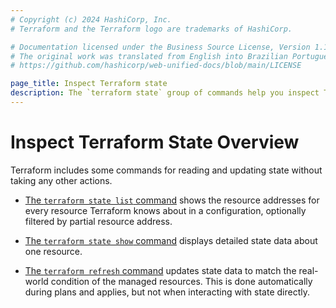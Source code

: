```yaml
---
# Copyright (c) 2024 HashiCorp, Inc.
# Terraform and the Terraform logo are trademarks of HashiCorp.

# Documentation licensed under the Business Source License, Version 1.1.
# The original work was translated from English into Brazilian Portuguese.
# https://github.com/hashicorp/web-unified-docs/blob/main/LICENSE

page_title: Inspect Terraform state
description: The `terraform state` group of commands help you inspect Terraform state. Learn how inspecting Terraform state can help you read and update state.
---
```


# Inspect Terraform State Overview

Terraform includes some commands for reading and updating state without taking
any other actions.

- [The `terraform state list` command](/terraform/cli/commands/state/list)
  shows the resource addresses for every resource Terraform knows about in a
  configuration, optionally filtered by partial resource address.

- [The `terraform state show` command](/terraform/cli/commands/state/show)
  displays detailed state data about one resource.

- [The `terraform refresh` command](/terraform/cli/commands/refresh) updates
  state data to match the real-world condition of the managed resources. This is
  done automatically during plans and applies, but not when interacting with
  state directly.
